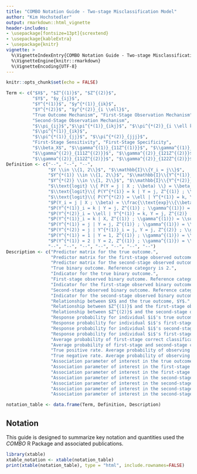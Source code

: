 ---
title: "COMBO Notation Guide - Two-stage Misclassification Model"
author: "Kim Hochstedler"
output: rmarkdown::html_vignette
header-includes:
- \usepackage[fontsize=13pt]{scrextend}
- \usepackage{kableExtra}
- \usepackage{knitr}
vignette: >
  %\VignetteIndexEntry{COMBO Notation Guide - Two-stage Misclassification Model}
  %\VignetteEngine{knitr::rmarkdown}
  %\VignetteEncoding{UTF-8}
---


```{r setup, include=FALSE}
knitr::opts_chunk$set(echo = FALSE)
```

```{r}
Term <- c("$X$", "$Z^{(1)}$", "$Z^{(2)}$",
          "$Y$", "$y_{ij}$",
          "$Y^{*(1)}$", "$y^{*(1)}_{ik}$",
          "$Y^{*(2)}$", "$y^{*(2)}_{i \\ell}$",
          "True Outcome Mechanism", "First-Stage Observation Mechanism",
          "Second-Stage Observation Mechanism",
          "$\\pi_{ij}$","$\\pi^{*(1)}_{ikj}$", "$\\pi^{*(2)}_{i \\ell kj}$",
          "$\\pi^{*(1)}_{ik}$", 
          "$\\pi^{*(1)}_{jj}$", "$\\pi^{*(2)}_{jjj}$",
          "First-Stage Sensitivity", "First-Stage Specificity",
          "$\\beta_X$", "$\\gamma^{(1)}_{11Z^{(1)}}$", "$\\gamma^{(1)}_{12Z^{(1)}}$",
          "$\\gamma^{(2)}_{111Z^{(2)}}$", "$\\gamma^{(2)}_{121Z^{(2)}}$",
          "$\\gamma^{(2)}_{112Z^{(2)}}$", "$\\gamma^{(2)}_{122Z^{(2)}}$")
Definition <- c("--", "--", "--",
                "$Y \\in \\{1, 2\\}$", "$\\mathbb{I}\\{Y_i = j\\}$",
                "$Y^{*(1)} \\in \\{1, 2\\}$", "$\\mathbb{I}\\{Y^{*(1)}_i = k\\}$",
                "$Y^{*(2)} \\in \\{1, 2\\}$", "$\\mathbb{I}\\{Y^{*(2)}_i = \\ell \\}$",
                "$\\text{logit} \\{ P(Y = j | X ; \\beta) \\} = \\beta_{j0} + \\beta_{jX} X$",
                "$\\text{logit}\\{ P(Y^{*(1)} = k | Y = j, Z^{(1)} ; \\gamma^{(1)}) \\} = \\gamma^{(1)}_{kj0} + \\gamma^{(1)}_{kjZ^{(1)}} Z^{(1)}$",
                "$\\text{logit}\\{ P(Y^{*(2)} = \\ell | Y^{*(1)} = k, Y = j, Z^{(2)} ; \\gamma^{(2)}) \\} = \\gamma^{(2)}_{\\ell kj0} + \\gamma^{(2)}_{\\ell kjZ^{(2)}} Z^{(2)}$",
                "$P(Y_i = j | X ; \\beta) = \\frac{\\text{exp}\\{\\beta_{j0} + \\beta_{jX} X_i\\}}{1 + \\text{exp}\\{\\beta_{j0} + \\beta_{jX} X_i\\}}$",
                "$P(Y^{*(1)}_i = k | Y = j, Z^{(1)} ; \\gamma^{(1)}) = \\frac{\\text{exp}\\{\\gamma^{(1)}_{kj0} + \\gamma^{(1)}_{kjZ^{(1)}} Z_i^{(1)}\\}}{1 + \\text{exp}\\{\\gamma^{(1)}_{kj0} + \\gamma^{(1)}_{kjZ^{(1)}} Z_i^{(1)}\\}}$",
                "$P(Y^{*(2)}_i = \\ell | Y^{*(1)} = k, Y = j, Z^{(2)} ; \\gamma^{(2)}) = \\frac{\\text{exp}\\{\\gamma^{(2)}_{\\ell kj0} + \\gamma^{(2)}_{\\ell kjZ^{(2)}} Z_i^{(2)}\\}}{1 + \\text{exp}\\{\\gamma^{(2)}_{\\ell kj0} + \\gamma^{(2)}_{\\ell kjZ^{(2)}} Z_i^{(2)}\\}}$",
                "$P(Y^{*(1)}_i = k | X, Z^{(1)} ; \\gamma^{(1)}) = \\sum_{j = 1}^2 \\pi^{*(1)}_{ikj} \\pi_{ij}$",
                "$P(Y^{*(1)} = j | Y = j, Z^{(1)} ; \\gamma^{(1)}) = \\sum_{i = 1}^N \\pi^{*(1)}_{ijj}$",
                "$P(Y^{*(2)} = j | Y^{*(1)}_i = j, Y = j, Z^{(2)} ; \\gamma^{(2)}) = \\sum_{i = 1}^N \\pi^{*(2)}_{ijjj}$",
                "$P(Y^{*(1)} = 1 | Y = 1, Z^{(1)} ; \\gamma^{(1)}) = \\sum_{i = 1}^N \\pi^{*(1)}_{i11}$",
                "$P(Y^{*(1)} = 2 | Y = 2, Z^{(1)} ; \\gamma^{(1)}) = \\sum_{i = 1}^N \\pi^{*(1)}_{i22}$",
                "--", "--", "--", "--", "--", "--", "--")
Description <- c("Predictor matrix for the true outcome.",
                 "Predictor matrix for the first-stage observed outcome, conditional on the true outcome.",
                 "Predictor matrix for the second-stage observed outcome, conditional on the true outcome and first-stage observed outcome.",
                 "True binary outcome. Reference category is 2.",
                 "Indicator for the true binary outcome.",
                 "First-stage observed binary outcome. Reference category is 2.",
                 "Indicator for the first-stage observed binary outcome.",
                 "Second-stage observed binary outcome. Reference category is 2.",
                 "Indicator for the second-stage observed binary outcome.",
                 "Relationship between $X$ and the true outcome, $Y$.",
                 "Relationship between $Z^{(1)}$ and the first-stage observed outcome, $Y^{*(1)}$, given the true outcome $Y$.",
                 "Relationship between $Z^{(2)}$ and the second-stage observed outcome, $Y^{*(2)}$, given the first-stage observed outcome, $Y^{*(1)}$, and the true outcome $Y$.",
                 "Response probability for individual $i$'s true outcome category.",
                 "Response probability for individual $i$'s first-stage observed outcome category, conditional on the true outcome.",
                 "Response probability for individual $i$'s second-stage observed outcome category, conditional on the first-stage observed outcome and the true outcome.",
                 "Response probability for individual $i$'s first-stage observed outcome cateogry.",
                 "Average probability of first-stage correct classification for category $j$.",
                 "Average probability of first-stage and second-stage correct classification for category $j$.",
                 "True positive rate. Average probability of observing first-stage outcome $k = 1$, given the true outcome $j = 1$.",
                 "True negative rate. Average probability of observing first-stage outcome $k = 2$, given the true outcome $j = 2$.",
                 "Association parameter of interest in the true outcome mechanism.",
                 "Association parameter of interest in the first-stage observation mechanism, given $j=1$.",
                 "Association parameter of interest in the first-stage observation mechanism, given $j=2$.",
                 "Association parameter of interest in the second-stage observation mechanism, given $k = 1$ and $j = 1$.",
                 "Association parameter of interest in the second-stage observation mechanism, given $k = 2$ and $j = 1$.",
                 "Association parameter of interest in the second-stage observation mechanism, given $k = 1$ and $j = 2$.",
                 "Association parameter of interest in the second-stage observation mechanism, given $k = 2$ and $j = 2$.")

notation_table <- data.frame(Term, Definition, Description)
```

## Notation
This guide is designed to summarize key notation and quantities used the *COMBO* R Package and associated publications.
```{r, results = "asis"}
library(xtable)
xtable_notation <- xtable(notation_table)
print(xtable(notation_table), type = "html", include.rownames=FALSE)
```
